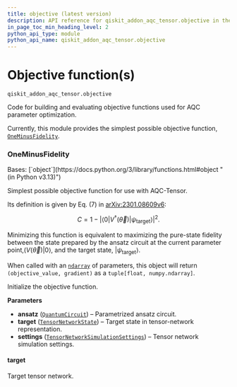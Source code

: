```yaml
---
title: objective (latest version)
description: API reference for qiskit_addon_aqc_tensor.objective in the latest version of qiskit-addon-aqc-tensor
in_page_toc_min_heading_level: 2
python_api_type: module
python_api_name: qiskit_addon_aqc_tensor.objective
---
```


<span id="module-qiskit_addon_aqc_tensor.objective" />

<span id="objective-function-s-qiskit-addon-aqc-tensor-objective" />

# Objective function(s)

`qiskit_addon_aqc_tensor.objective`

Code for building and evaluating objective functions used for AQC parameter optimization.

Currently, this module provides the simplest possible objective function, [`OneMinusFidelity`](#qiskit_addon_aqc_tensor.objective.OneMinusFidelity "qiskit_addon_aqc_tensor.objective.OneMinusFidelity").

### OneMinusFidelity

<Class id="qiskit_addon_aqc_tensor.objective.OneMinusFidelity" github="https://github.com/Qiskit/qiskit-addon-aqc-tensor/tree/stable/0.1/qiskit_addon_aqc_tensor/objective.py#L32-L85" signature="OneMinusFidelity(target, ansatz, settings)[source]" modifiers="class">
  Bases: [`object`](https://docs.python.org/3/library/functions.html#object "(in Python v3.13)")

  Simplest possible objective function for use with AQC-Tensor.

  Its definition is given by Eq. (7) in [arXiv:2301.08609v6](https://arxiv.org/abs/2301.08609v6):

$$
C = 1 - \left| \langle 0 | V^{\dagger}(\vec\theta) | \psi_\mathrm{target} \rangle \right|^2 .
$$

  Minimizing this function is equivalent to maximizing the pure-state fidelity between the state prepared by the ansatz circuit at the current parameter point,($V(\vec\theta) |0\rangle$, and the target state, $| \psi_\mathrm{target} \rangle$.

  When called with an [`ndarray`](https://numpy.org/doc/stable/reference/generated/numpy.ndarray.html#numpy.ndarray "(in NumPy v2.1)") of parameters, this object will return `(objective_value, gradient)` as a `tuple[float, numpy.ndarray]`.

  Initialize the objective function.

  **Parameters**

  *   **ansatz** ([`QuantumCircuit`](/api/qiskit/qiskit.circuit.QuantumCircuit "(in Qiskit v1.2)")) – Parametrized ansatz circuit.
  *   **target** ([`TensorNetworkState`](simulation#qiskit_addon_aqc_tensor.simulation.TensorNetworkState "qiskit_addon_aqc_tensor.simulation.abstract.TensorNetworkState")) – Target state in tensor-network representation.
  *   **settings** ([`TensorNetworkSimulationSettings`](simulation#qiskit_addon_aqc_tensor.simulation.TensorNetworkSimulationSettings "qiskit_addon_aqc_tensor.simulation.abstract.TensorNetworkSimulationSettings")) – Tensor network simulation settings.

  #### target

  <Attribute id="qiskit_addon_aqc_tensor.objective.OneMinusFidelity.target" attributeTypeHint="TensorNetworkState">
    Target tensor network.
  </Attribute>
</Class>

